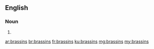 ==English==

===Noun===
{{head|en|plural}}

# {{plural of|brassin|lang=en}}

[[ar:brassins]]
[[br:brassins]]
[[fr:brassins]]
[[ku:brassins]]
[[mg:brassins]]
[[my:brassins]]